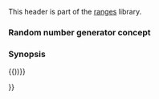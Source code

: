 {{cpp/header/experimental/title|experimental/ranges/random}}
{{cpp/header/experimental/navbar}}

This header is part of the [[cpp/experimental/ranges|ranges]] library.

=== Random number generator concept ===
{{dsc begin}}
{{dsc namespace | std::experimental::ranges}}
{{dsc inc | cpp/experimental/ranges/concepts/dsc UniformRandomNumberGenerator}}
{{dsc end}}

=== Synopsis ===
{{source|1=

namespace std { namespace experimental { namespace ranges { inline namespace v1 {

template &lt;class G&gt;
concept bool UniformRandomNumberGenerator = /* see definition */;

{{))}}{{))}}

}}

{{langlinks|ja|zh}}